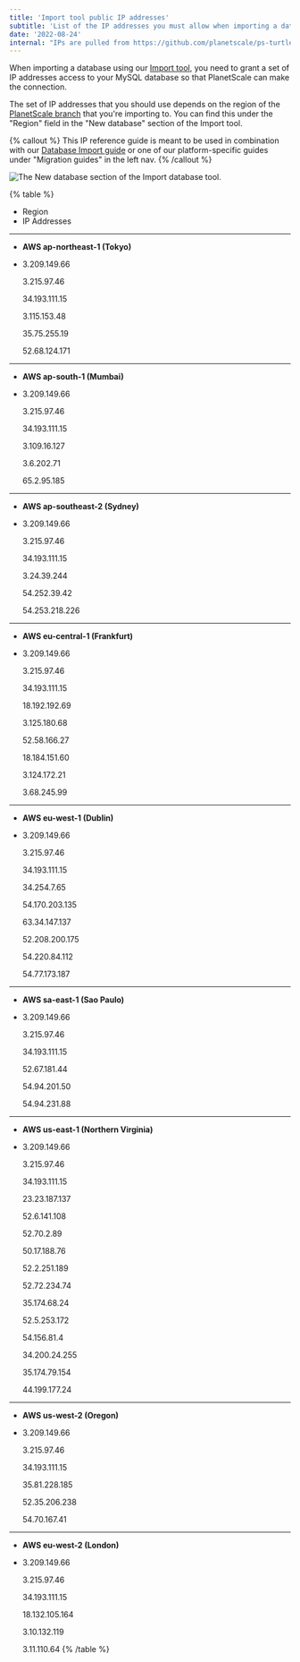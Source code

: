 ```yaml
---
title: 'Import tool public IP addresses'
subtitle: 'List of the IP addresses you must allow when importing a database using the Import tool'
date: '2022-08-24'
internal: "IPs are pulled from https://github.com/planetscale/ps-turtle/blob/main/psturtle_data.go"
---
```


When importing a database using our [Import tool](/docs/concepts/database-imports), you need to grant a set of IP addresses access to your MySQL database so that PlanetScale can make the connection.

The set of IP addresses that you should use depends on the region of the [PlanetScale branch](/docs/concepts/branching) that you're importing to. You can find this under the "Region" field in the "New database" section of the Import tool.

{% callout %}
  This IP reference guide is meant to be used in combination with our
  [Database Import guide](/docs/concepts/database-imports) or one of our platform-specific guides under
  "Migration guides" in the left nav.
{% /callout %}

![The New database section of the Import database tool.](/docs/reference/import-tool-migration-addresses/region.png)

{% table %}
* Region
* IP Addresses
---
* **AWS ap-northeast-1 (Tokyo)**
* 3.209.149.66

  3.215.97.46

  34.193.111.15

  3.115.153.48

  35.75.255.19

  52.68.124.171
---
* **AWS ap-south-1 (Mumbai)**
* 3.209.149.66

  3.215.97.46

  34.193.111.15

  3.109.16.127

  3.6.202.71

  65.2.95.185
---
* **AWS ap-southeast-2 (Sydney)**
* 3.209.149.66

  3.215.97.46

  34.193.111.15

  3.24.39.244

  54.252.39.42

  54.253.218.226
---
* **AWS eu-central-1 (Frankfurt)**
* 3.209.149.66

  3.215.97.46

  34.193.111.15

  18.192.192.69

  3.125.180.68

  52.58.166.27

  18.184.151.60

  3.124.172.21

  3.68.245.99
---
* **AWS eu-west-1 (Dublin)**
* 3.209.149.66

  3.215.97.46

  34.193.111.15

  34.254.7.65

  54.170.203.135

  63.34.147.137

  52.208.200.175

  54.220.84.112

  54.77.173.187
---
* **AWS sa-east-1 (Sao Paulo)**
* 3.209.149.66

  3.215.97.46

  34.193.111.15

  52.67.181.44

  54.94.201.50

  54.94.231.88
---
* **AWS us-east-1 (Northern Virginia)**
* 3.209.149.66

  3.215.97.46

  34.193.111.15

  23.23.187.137

  52.6.141.108

  52.70.2.89

  50.17.188.76

  52.2.251.189

  52.72.234.74

  35.174.68.24

  52.5.253.172

  54.156.81.4

  34.200.24.255

  35.174.79.154

  44.199.177.24
---
* **AWS us-west-2 (Oregon)**
* 3.209.149.66

  3.215.97.46

  34.193.111.15

  35.81.228.185

  52.35.206.238

  54.70.167.41
---
* **AWS eu-west-2 (London)**
* 3.209.149.66

  3.215.97.46

  34.193.111.15

  18.132.105.164

  3.10.132.119

  3.11.110.64
{% /table %}
